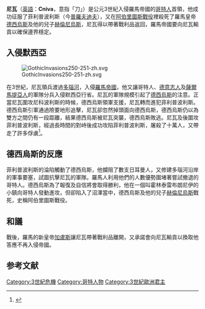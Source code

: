 '''尼瓦'''（[[英語|英語]]：'''Cniva'''，意指「刀」）是公元3世紀入侵羅馬帝國的[[哥特人|哥特人]]首領，他成功征服了菲利普波利斯（今[[普羅夫迪夫|普羅夫迪夫]]），又在[[阿伯里圖斯戰役|阿伯里圖斯戰役]]裡殺死了羅馬皇帝[[德西烏斯|德西烏斯]]及他的兒子[[赫倫尼烏斯|赫倫尼烏斯]]，尼瓦得以帶著戰利品返回，羅馬帝國要向尼瓦輸貢以確保邊界穩定。

== 入侵默西亞 ==
[[File:GothicInvasions250-251-zh.svg|thumb]]

在3世紀，尼瓦領兵渡過[[多瑙河|多瑙河]]，入侵[[羅馬帝國|羅馬帝國]]，他又讓哥特人、[[德意志人|德意志人]]及[[薩爾馬提亞人|薩爾馬提亞人]]的軍隊分兵入侵默西亞行省。尼瓦的軍隊規模引起了[[德西烏斯|德西烏斯]]的注意。正當尼瓦圍攻尼科波利斯的時候，德西烏斯領軍支援，尼瓦轉而進犯菲利普波利斯。德西烏斯引軍通過險要地形追擊，尼瓦卻忽然掉頭面向德西烏斯，德西烏斯仍以為雙方之間仍有一段距離，結果德西烏斯被尼瓦突襲，德西烏斯敗逃。尼瓦及後圍攻菲利普波利斯，經過長時間的對峙後成功攻陷菲利普波利斯，屠殺了十萬人，又帶走了許多俘虜<ref>{{cite book | language = en | author = Edward Gibbon | title = ''The history of the decline and fall of the Roman empire'' | date = 1843年 | publisher = Harper & brothers | series = 第1冊 | pages = 第140頁 }}</ref>。

== 德西烏斯的反應 ==

菲利普波利斯的淪陷觸動了德西烏斯，他攔阻了數支日耳曼人，又修建多瑙河沿岸的軍事要塞，試圖抗擊尼瓦的軍隊。羅馬人利用他們的人數優勢圍堵著嘗試撤退的哥特人。德西烏斯為了報復及自信將會取得勝利，他在一個叫霍林泰雷布朗尼伊的小鎮向哥特人發動進攻，但卻陷入了沼澤當中，德西烏斯及他的兒子[[赫倫尼烏斯|赫倫尼烏斯]]戰死，史稱阿伯里圖斯戰役。

== 和議 ==

戰後，羅馬的新皇帝[[加盧斯|加盧斯]]讓尼瓦帶著戰利品離開，又承諾會向尼瓦輸貢以換取他答應不再入侵帝國。

== 参考文献 ==
{{Reflist}}

[[Category:3世紀危機|Category:3世紀危機]]
[[Category:哥特人物|Category:哥特人物]]
[[Category:3世紀歐洲君主|Category:3世紀歐洲君主]]